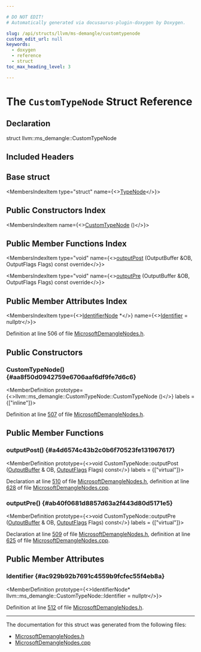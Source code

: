 ```yaml
---

# DO NOT EDIT!
# Automatically generated via docusaurus-plugin-doxygen by Doxygen.

slug: /api/structs/llvm/ms-demangle/customtypenode
custom_edit_url: null
keywords:
  - doxygen
  - reference
  - struct
toc_max_heading_level: 3

---
```





# The `CustomTypeNode` Struct Reference

<DoxygenPage pluginConfig={pluginConfig}>



## Declaration

<CodeBlock>struct llvm::ms_demangle::CustomTypeNode</CodeBlock>

## Included Headers

<IncludesList>
<IncludesListItem
  filePath="llvm/Demangle/MicrosoftDemangleNodes.h"
  permalink="/docs/api/files/include/include/llvm/include/llvm/demangle/microsoftdemanglenodes-h"
  isLocal="true" />
</IncludesList>

## Base struct

<MembersIndex>

<MembersIndexItem
  type="struct"
  name={<><a href="/docs/api/structs/llvm/ms-demangle/typenode">TypeNode</a></>}>
</MembersIndexItem>

</MembersIndex>

## Public Constructors Index

<MembersIndex>

<MembersIndexItem
  name={<><a href="#aa8f50d0942759e6706aaf6df9fe7d6c6">CustomTypeNode</a> ()</>}>
</MembersIndexItem>

</MembersIndex>

## Public Member Functions Index

<MembersIndex>

<MembersIndexItem
  type="void"
  name={<><a href="#a4d6574c43b2c0b6f70523fe131967617">outputPost</a> (OutputBuffer &amp;OB, OutputFlags Flags) const override</>}>
</MembersIndexItem>

<MembersIndexItem
  type="void"
  name={<><a href="#ab40f0681d8857d63a2f443d80d5171e5">outputPre</a> (OutputBuffer &amp;OB, OutputFlags Flags) const override</>}>
</MembersIndexItem>

</MembersIndex>

## Public Member Attributes Index

<MembersIndex>

<MembersIndexItem
  type={<><a href="/docs/api/structs/llvm/ms-demangle/identifiernode">IdentifierNode</a> &#42;</>}
  name={<><a href="#ac929b92b7691c4559b9fcfec55f4eb8a">Identifier</a> = nullptr</>}>
</MembersIndexItem>

</MembersIndex>


Definition at line 506 of file <a href="/docs/api/files/include/include/llvm/include/llvm/demangle/microsoftdemanglenodes-h">MicrosoftDemangleNodes.h</a>.

<SectionDefinition>

## Public Constructors

### CustomTypeNode() {#aa8f50d0942759e6706aaf6df9fe7d6c6}

<MemberDefinition
  prototype={<>llvm::ms&#95;demangle::CustomTypeNode::CustomTypeNode ()</>}
  labels = {["inline"]}>

Definition at line <a href="/docs/api/files/include/include/llvm/include/llvm/demangle/microsoftdemanglenodes-h/#l00507">507</a> of file <a href="/docs/api/files/include/include/llvm/include/llvm/demangle/microsoftdemanglenodes-h">MicrosoftDemangleNodes.h</a>.
</MemberDefinition>

</SectionDefinition>

<SectionDefinition>

## Public Member Functions

### outputPost() {#a4d6574c43b2c0b6f70523fe131967617}

<MemberDefinition
  prototype={<>void CustomTypeNode::outputPost (<a href="/docs/api/classes/outputbuffer">OutputBuffer</a> &amp; OB, <a href="/docs/api/namespaces/llvm/ms-demangle/#a9e06032afffbcfd197a80acc92afce93">OutputFlags</a> Flags) const</>}
  labels = {["virtual"]}>

Declaration at line <a href="/docs/api/files/include/include/llvm/include/llvm/demangle/microsoftdemanglenodes-h/#l00510">510</a> of file <a href="/docs/api/files/include/include/llvm/include/llvm/demangle/microsoftdemanglenodes-h">MicrosoftDemangleNodes.h</a>, definition at line <a href="/docs/api/files/lib/lib/demangle/microsoftdemanglenodes-cpp/#l00628">628</a> of file <a href="/docs/api/files/lib/lib/demangle/microsoftdemanglenodes-cpp">MicrosoftDemangleNodes.cpp</a>.
</MemberDefinition>

### outputPre() {#ab40f0681d8857d63a2f443d80d5171e5}

<MemberDefinition
  prototype={<>void CustomTypeNode::outputPre (<a href="/docs/api/classes/outputbuffer">OutputBuffer</a> &amp; OB, <a href="/docs/api/namespaces/llvm/ms-demangle/#a9e06032afffbcfd197a80acc92afce93">OutputFlags</a> Flags) const</>}
  labels = {["virtual"]}>

Declaration at line <a href="/docs/api/files/include/include/llvm/include/llvm/demangle/microsoftdemanglenodes-h/#l00509">509</a> of file <a href="/docs/api/files/include/include/llvm/include/llvm/demangle/microsoftdemanglenodes-h">MicrosoftDemangleNodes.h</a>, definition at line <a href="/docs/api/files/lib/lib/demangle/microsoftdemanglenodes-cpp/#l00625">625</a> of file <a href="/docs/api/files/lib/lib/demangle/microsoftdemanglenodes-cpp">MicrosoftDemangleNodes.cpp</a>.
</MemberDefinition>

</SectionDefinition>

<SectionDefinition>

## Public Member Attributes

### Identifier {#ac929b92b7691c4559b9fcfec55f4eb8a}

<MemberDefinition
  prototype={<>IdentifierNode&#42; llvm::ms&#95;demangle::CustomTypeNode::Identifier = nullptr</>}>

Definition at line <a href="/docs/api/files/include/include/llvm/include/llvm/demangle/microsoftdemanglenodes-h/#l00512">512</a> of file <a href="/docs/api/files/include/include/llvm/include/llvm/demangle/microsoftdemanglenodes-h">MicrosoftDemangleNodes.h</a>.
</MemberDefinition>

</SectionDefinition>

<hr/>

The documentation for this struct was generated from the following files:

<ul>
<li><a href="/docs/api/files/include/include/llvm/include/llvm/demangle/microsoftdemanglenodes-h">MicrosoftDemangleNodes.h</a></li>
<li><a href="/docs/api/files/lib/lib/demangle/microsoftdemanglenodes-cpp">MicrosoftDemangleNodes.cpp</a></li>
</ul>

</DoxygenPage>
